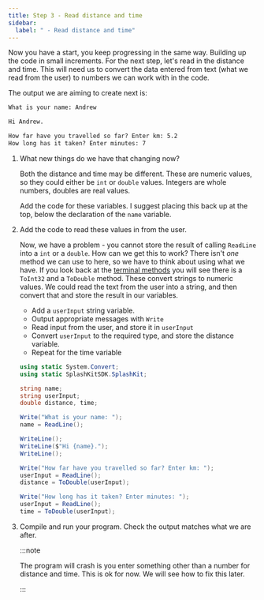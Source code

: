 ```yaml
---
title: Step 3 - Read distance and time
sidebar:
  label: " - Read distance and time"
---
```


Now you have a start, you keep progressing in the same way. Building up the code in small increments. For the next step, let's read in the distance and time. This will need us to convert the data entered from text (what we read from the user) to numbers we can work with in the code.

The output we are aiming to create next is:

```txt {4-6}
What is your name: Andrew

Hi Andrew.

How far have you travelled so far? Enter km: 5.2
How long has it taken? Enter minutes: 7
```

1. What new things do we have that changing now?

    Both the distance and time may be different. These are numeric values, so they could either be `int` or `double` values. Integers are whole numbers, doubles are real values.

    Add the code for these variables. I suggest placing this back up at the top, below the declaration of the `name` variable.

2. Add the code to read these values in from the user.

    Now, we have a problem - you cannot store the result of calling `ReadLine` into a `int` or a `double`. How can we get this to work? There isn't *one* method we can use to here, so we have to think about using what we have. If you look back at the [terminal methods](/book/part-1-instructions/1-sequence-and-data/0-panorama/6-terminal-method-to-use) you will see there is a `ToInt32` and a `ToDouble` method. These convert strings to numeric values. We could read the text from the user into a string, and then convert that and store the result in our variables.

    - Add a `userInput` string variable.
    - Output appropriate messages with `Write`
    - Read input from the user, and store it in `userInput`
    - Convert `userInput` to the required type, and store the distance variable.
    - Repeat for the time variable

    <Accordion>
      <AccordionItem header="Code for reading distance and time">

    ```cs {5-7,15-22}
    using static System.Convert;
    using static SplashKitSDK.SplashKit;

    string name;
    string userInput;
    double distance, time;

    Write("What is your name: ");
    name = ReadLine();

    WriteLine();
    WriteLine($"Hi {name}.");
    WriteLine();

    Write("How far have you travelled so far? Enter km: ");
    userInput = ReadLine();
    distance = ToDouble(userInput);

    Write("How long has it taken? Enter minutes: ");
    userInput = ReadLine();
    time = ToDouble(userInput);
    ```

      </AccordionItem>
    </Accordion>

3. Compile and run your program. Check the output matches what we are after.

    :::note

    The program will crash is you enter something other than a number for distance and time. This is ok for now. We will see how to fix this later.

    :::
